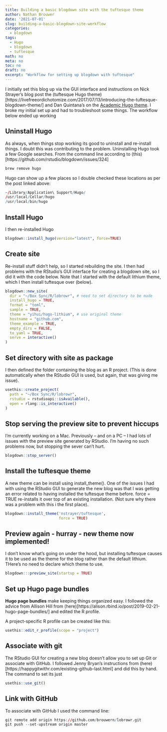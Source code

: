 ```yaml
---
title: Building a basic blogdown site with the tuftesque theme
author: Nathan Brouwer
date: '2021-07-01'
slug: building-a-basic-blogdown-site-workflow
categories:
  - blogdown
tags:
  - Hugo
  - blogdown
  - tuftesque
math: no
meta: no
toc: no
draft: no
excerpt: "Workflow for setting up blogdown with tuftesque"
---
```



<!--more-->


I initially set this blog up via the GUI interface and instructions on Nick Strayer's blog post the (tuftesque Hugo theme)[https://livefreeordichotomize.com/2017/07/13/introducing-the-tuftesque-blogdown-theme/] and Dan Quintana's on the [Academic Hugo theme ](https://www.dsquintana.blog/free-website-in-r-easy/).  I broke my initial set up and had to troubleshoot some things. The workflow below ended up working


## Uninstall Hugo

As always, when things stop working its good to uninstall and re-install things.  I doubt this was contributing to the problem.  Uninstalling Hugo took a few Google searches.  From the command line according to (this)[https://github.com/rstudio/blogdown/issues/324]

```r
brew remove hugo
```

Hugo can show up a few places so I double checked these locations as per the post linked above:
```r
~/Library/Application\ Support/Hugo/
/usr/local/Cellar/hugo
/usr/local/bin/hugo 
```

## Install Hugo

I then re-installed Hugo

```r
blogdown::install_hugo(version="latest", force=TRUE)
```




## Create site

Re-install stuff didn't help, so I started rebuilding the site.  I then had problems with the RStudio's GUI interface for creating a blogdown site, so I did it with the code below.  Note that I started with the default lithium theme, which I then install tuftesque over (below).
```r
blogdown::new_site(
  dir = "~/Box Sync/R/lobrowr", # need to set directory to be made
  install_hugo = TRUE,
  format = "toml",
  sample = TRUE,
  theme = "yihui/hugo-lithium", # use original theme
  hostname = "github.com",
  theme_example = TRUE,
  empty_dirs = FALSE,
  to_yaml = TRUE,
  serve = interactive()
)
```


## Set directory with site as package

I then defined the folder containing the blog as an R project.  (This is done automatically when the RStudio GUI is used, but again, that was giving me issue).

```r
usethis::create_project(
  path = "~/Box Sync/R/lobrowr",
  rstudio = rstudioapi::isAvailable(),
  open = rlang::is_interactive()
)

```

## Stop serving the preview site to prevent hiccups 

I'm currently working on a Mac.  Previously -- and on a PC -- I had lots of issues with the preview site generated by RStudio.  I'm having no such problems now, but stopping the sever can't hurt.

```r
blogdown::stop_server()
```




## Install the tuftesque theme

A new theme can be install using install_theme().  One of the issues I had with using the RStudio GUI to generate the new blog was that I was getting an error related to having installed the tuftesque theme before.  force = TRUE re-installs it over top of an existing installation. (Not sure why there was a problem with this i the first place).

```r
blogdown::install_theme('nstrayer/tuftesque',
                        force = TRUE)
```


## Preview again - hurray -  new theme now implemented!

I don't know what's going on under the hood, but installing tuftesque causes it to be used as the theme for the blog rather than the default lithium.  THere's no need to declare which theme to use.

```r
blogdown:::preview_site(startup = TRUE)
```



## Set up Hugo page bundles

**Hugo page bundles** make keeping things organized easy.  I followed the advice from Allison Hill from (here)[https://alison.rbind.io/post/2019-02-21-hugo-page-bundles/] and edited the R profile.

A project-specific R profile can be created like this:
```r
usethis::edit_r_profile(scope = "project")
```



## Associate with git

The RStudio GUI for creating a new blog doesn't allow you to set up Git or associate with GitHub.  I followed Jenny Bryan's instructions from (here)[https://happygitwithr.com/existing-github-last.html] and did this by hand.  The command to set its just

```r
usethis::use_git()
```


## Link with GitHub

To associate with GitHub I used the command line:

```r
git remote add origin https://github.com/brouwern/lobrowr.git
git push --set-upstream origin master
```







